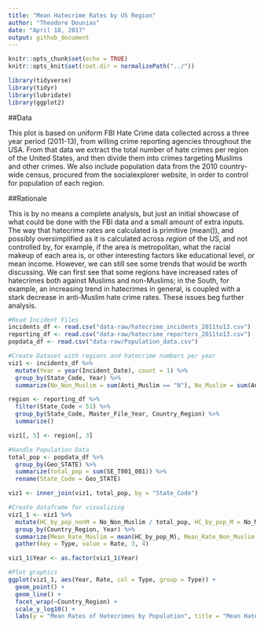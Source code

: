 ```yaml
---
title: "Mean Hatecrime Rates by US Region"
author: "Theodore Dounias"
date: "April 18, 2017"
output: github_document
---
```


```r
knitr::opts_chunk$set(echo = TRUE)
knitr::opts_knit$set(root.dir = normalizePath("../"))

library(tidyverse)
library(tidyr)
library(lubridate)
library(ggplot2)
```
  
##Data
  
This plot is based on uniform FBI Hate Crime data collected across a three year period (2011-13), from willing crime reporting agencies throughout the USA. From that data we extract the total number of hate crimes per region of the United States, and then divide them into crimes targeting Muslims and other crimes. We also include population data from the 2010 country-wide census, procured from the socialexplorer website, in order to control for population of each region.
  
##Rationale
  
This is by no means a complete analysis, but just an initial showcase of what could be done with the FBI data and a small amount of extra inputs. The way that hatecrime rates are calculated is primitive (mean()), and possibly oversimplified as it is calculated across _region_ of the US, and not controlled by, for example, if the area is metropolitan, what the racial makeup of each area is, or other interesting factors like educational level, or mean income. However, we can still see some trends that would be worth discussing. We can first see that some regions have increased rates of hatecrimes both against Muslims and non-Muslims; in the South, for example, an increasing trend in hatecrimes in general, is coupled with a stark decrease in anti-Muslim hate crime rates. These issues beg further analysis.
  
```r

#Read Incident Files
incidents_df <- read.csv("data-raw/hatecrime_incidents_2011to13.csv")
reporting_df <- read.csv("data-raw/hatecrime_reporters_2011to13.csv")
popdata_df <- read.csv("data-raw/Population_data.csv")

#Create Dataset with regions and hatecrime numbers per year
viz1 <- incidents_df %>%
  mutate(Year = year(Incident_Date), count = 1) %>%
  group_by(State_Code, Year) %>%
  summarize(No_Non_Muslim = sum(Anti_Muslim == "N"), No_Muslim = sum(Anti_Muslim == "Y"))

region <- reporting_df %>%
  filter(State_Code < 51) %>%
  group_by(State_Code, Master_File_Year, Country_Region) %>%
  summarize()

viz1[, 5] <- region[, 3]

#Handle Population Data
total_pop <- popdata_df %>%
  group_by(Geo_STATE) %>%
  summarize(total_pop = sum(SE_T001_001)) %>%
  rename(State_Code = Geo_STATE)

viz1 <- inner_join(viz1, total_pop, by = "State_Code")

#Create dataframe for visualizing
viz1_1 <- viz1 %>%
  mutate(HC_by_pop_nonM = No_Non_Muslim / total_pop, HC_by_pop_M = No_Muslim / total_pop) %>%
  group_by(Country_Region, Year) %>%
  summarize(Mean_Rate_Muslim = mean(HC_by_pop_M), Mean_Rate_Non_Muslim = mean(HC_by_pop_nonM)) %>%
  gather(key = Type, value = Rate, 3, 4)

viz1_1$Year <- as.factor(viz1_1$Year)

#Plot graphics
ggplot(viz1_1, aes(Year, Rate, col = Type, group = Type)) +
  geom_point() + 
  geom_line() +
  facet_wrap(~Country_Region) +
  scale_y_log10() +
  labs(y = "Mean Rates of Hatecrimes by Population", title = "Mean Hatecrime Rates by US Region")
```

